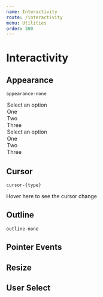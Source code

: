 ```yaml
---
name: Interactivity
route: /interactivity
menu: Utilities
order: 300
---
```



# Interactivity

## Appearance

`appearance-none`

<Grid>
  <InfoBox>
    <Box className="bg-white p-2 rounded mb-2">
      <Box is="select">
        <option value="">Select an option</option>
        <option value="1">One</option>
        <option value="2">Two</option>
        <option value="3">Three</option>
      </Box>
    </Box>
    <Box className="bg-white p-2 rounded">
      <Box is="select" className="appearance-none">
        <option value="">Select an option</option>
        <option value="1">One</option>
        <option value="2">Two</option>
        <option value="3">Three</option>
      </Box>
    </Box>
  </InfoBox>
</Grid>

## Cursor

`cursor-{type}`

<ConfigPropertyList property="cursor" />

<Playground>
  <Box className="text-gray-500 uppercase text-center rounded p-4 bg-gray-100 cursor-help">
    Hover here to see the cursor change
  </Box>
</Playground>

## Outline

`outline-none`

## Pointer Events

## Resize

## User Select
